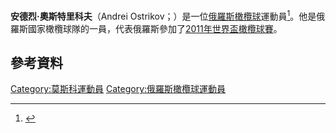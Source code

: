 '''安德烈·奧斯特里科夫'''（Andrei Ostrikov；{{bd|1982年|3月5日}}）是一位[[俄羅斯|俄羅斯]][[橄欖球|橄欖球]]運動員<ref>{{cite web |url= http://www.premiershiprugby.com/squads.php?player=100620&includeref=dynamic |title= Aviva Premiership Rugby - Sale Sharks - Andrei Ostrikov profile |work= web page |publisher= Premier Rugby |accessdate= 1 January 2012 |deadurl= yes |archiveurl= https://web.archive.org/web/20140514030644/http://www.premiershiprugby.com/squads.php?player=100620&includeref=dynamic |archivedate= 2014年5月14日 }}</ref>。他是俄羅斯國家橄欖球隊的一員，代表俄羅斯參加了[[2011年世界盃橄欖球賽|2011年世界盃橄欖球賽]]。

==參考資料==
{{Reflist}}

{{DEFAULTSORT:Ostrikov, Andrei}}
[[Category:莫斯科運動員|Category:莫斯科運動員]]
[[Category:俄羅斯橄欖球運動員|Category:俄羅斯橄欖球運動員]]